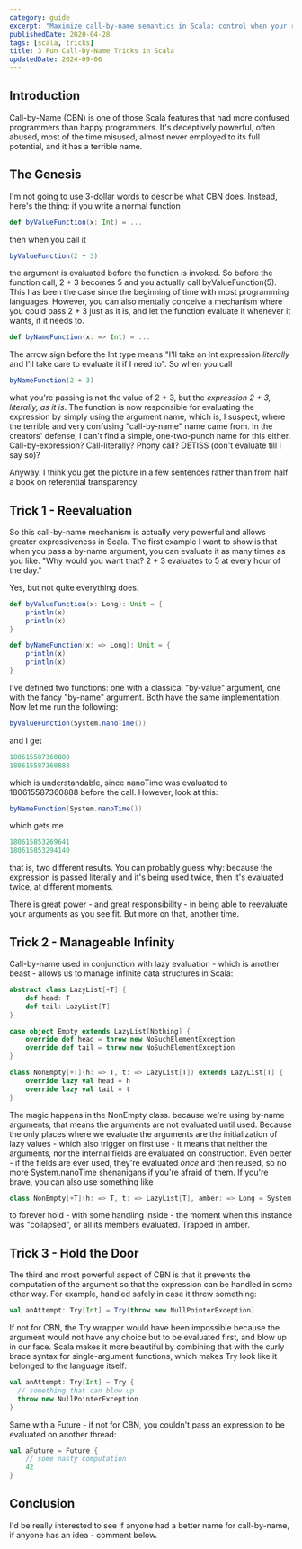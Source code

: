 ```yaml
---
category: guide
excerpt: "Maximize call-by-name semantics in Scala: control when your results are evaluated"
publishedDate: 2020-04-28
tags: [scala, tricks]
title: 3 Fun Call-by-Name Tricks in Scala
updatedDate: 2024-09-06
---
```


## Introduction

Call-by-Name (CBN) is one of those Scala features that had more confused programmers than happy programmers. It's deceptively powerful, often abused, most of the time misused, almost never employed to its full potential, and it has a terrible name.

## The Genesis

I'm not going to use 3-dollar words to describe what CBN does. Instead, here's the thing: if you write a normal function

```scala
def byValueFunction(x: Int) = ...
```

then when you call it

```scala
byValueFunction(2 + 3)
```

the argument is evaluated before the function is invoked. So before the function call, 2 + 3 becomes 5 and you actually call byValueFunction(5). This has been the case since the beginning of time with most programming languages. However, you can also mentally conceive a mechanism where you could pass 2 + 3 just as it is, and let the function evaluate it whenever it wants, if it needs to.

```scala
def byNameFunction(x: => Int) = ...
```

The arrow sign before the Int type means "I'll take an Int expression _literally_ and I'll take care to evaluate it if I need to". So when you call

```scala
byNameFunction(2 + 3)
```

what you're passing is not the value of 2 + 3, but the _expression 2 + 3, literally, as it is_. The function is now responsible for evaluating the expression by simply using the argument name, which is, I suspect, where the terrible and very confusing "call-by-name" name came from. In the creators' defense, I can't find a simple, one-two-punch name for this either. Call-by-expression? Call-literally? Phony call? DETISS (don't evaluate till I say so)?

Anyway. I think you get the picture in a few sentences rather than from half a book on referential transparency.

## Trick 1 - Reevaluation

So this call-by-name mechanism is actually very powerful and allows greater expressiveness in Scala. The first example I want to show is that when you pass a by-name argument, you can evaluate it as many times as you like. "Why would you want that? 2 + 3 evaluates to 5 at every hour of the day."

Yes, but not quite everything does.

```scala
def byValueFunction(x: Long): Unit = {
    println(x)
    println(x)
}

def byNameFunction(x: => Long): Unit = {
    println(x)
    println(x)
}
```

I've defined two functions: one with a classical "by-value" argument, one with the fancy "by-name" argument. Both have the same implementation. Now let me run the following:

```scala
byValueFunction(System.nanoTime())
```

and I get

```scala
180615587360888
180615587360888
```

which is understandable, since nanoTime was evaluated to 180615587360888 before the call. However, look at this:

```scala
byNameFunction(System.nanoTime())
```

which gets me

```scala
180615853269641
180615853294140
```

that is, two different results. You can probably guess why: because the expression is passed literally and it's being used twice, then it's evaluated twice, at different moments.

There is great power - and great responsibility - in being able to reevaluate your arguments as you see fit. But more on that, another time.

## Trick 2 - Manageable Infinity

Call-by-name used in conjunction with lazy evaluation - which is another beast - allows us to manage infinite data structures in Scala:

```scala
abstract class LazyList[+T] {
    def head: T
    def tail: LazyList[T]
}

case object Empty extends LazyList[Nothing] {
    override def head = throw new NoSuchElementException
    override def tail = throw new NoSuchElementException
}

class NonEmpty[+T](h: => T, t: => LazyList[T]) extends LazyList[T] {
    override lazy val head = h
    override lazy val tail = t
}
```

The magic happens in the NonEmpty class. because we're using by-name arguments, that means the arguments are not evaluated until used. Because the only places where we evaluate the arguments are the initialization of lazy values - which also trigger on first use - it means that neither the arguments, nor the internal fields are evaluated on construction. Even better - if the fields are ever used, they're evaluated _once_ and then reused, so no more System.nanoTime shenanigans if you're afraid of them. If you're brave, you can also use something like

```scala
class NonEmpty[+T](h: => T, t: => LazyList[T], amber: => Long = System.nanoTime()) extends LazyList[T] { ... }
```

to forever hold - with some handling inside - the moment when this instance was "collapsed", or all its members evaluated. Trapped in amber.

## Trick 3 - Hold the Door

The third and most powerful aspect of CBN is that it prevents the computation of the argument so that the expression can be handled in some other way. For example, handled safely in case it threw something:

```scala
val anAttempt: Try[Int] = Try(throw new NullPointerException)
```

If not for CBN, the Try wrapper would have been impossible because the argument would not have any choice but to be evaluated first, and blow up in our face. Scala makes it more beautiful by combining that with the curly brace syntax for single-argument functions, which makes Try look like it belonged to the language itself:

```scala
val anAttempt: Try[Int] = Try {
  // something that can blow up
  throw new NullPointerException
}
```

Same with a Future - if not for CBN, you couldn't pass an expression to be evaluated on another thread:

```scala
val aFuture = Future {
    // some nasty computation
    42
}
```

## Conclusion

I'd be really interested to see if anyone had a better name for call-by-name, if anyone has an idea - comment below.
